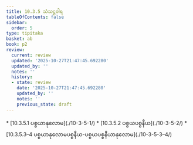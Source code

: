 ```yaml
---
title: 10.3.5 သံသဋ္ဌဝါရ
tableOfContents: false
sidebar:
  order: 5
type: tipitaka
basket: ab
book: p2
review:
  current: review
  updated: '2025-10-27T21:47:45.692280'
  updated_by: ''
  notes: ''
  history:
  - state: review
    date: '2025-10-27T21:47:45.692280'
    updated_by: ''
    notes: ''
    previous_state: draft
---
```



<ReviewStatus review={frontmatter.review} showDetails={true} />

<HypothesisAnnotation frontmatter={frontmatter} />

<DynamicBreadcrumb />



<TableOfContents book="p2" section="10.3.5">
* [10.3.5.1 ပစ္စယာနုလောမ](./10-3-5-1/)
* [10.3.5.2 ပစ္စယပစ္စနီယ](./10-3-5-2/)
* [10.3.5.3–4 ပစ္စယာနုလောမပစ္စနီယ-ပစ္စယပစ္စနီယာနုလောမ](./10-3-5-3–4/)
</TableOfContents>